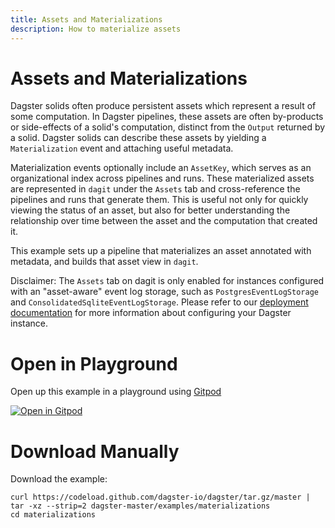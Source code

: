 ```yaml
---
title: Assets and Materializations
description: How to materialize assets
---
```


# Assets and Materializations

Dagster solids often produce persistent assets which represent a result of some computation. In
Dagster pipelines, these assets are often by-products or side-effects of a solid's computation,
distinct from the `Output` returned by a solid. Dagster solids can describe these assets by
yielding a `Materialization` event and attaching useful metadata.

Materialization events optionally include an `AssetKey`, which serves as an organizational index
across pipelines and runs. These materialized assets are represented in `dagit` under the `Assets`
tab and cross-reference the pipelines and runs that generate them. This is useful not only for
quickly viewing the status of an asset, but also for better understanding the relationship over time
between the asset and the computation that created it.

This example sets up a pipeline that materializes an asset annotated with metadata, and builds that
asset view in `dagit`.

Disclaimer: The `Assets` tab on dagit is only enabled for instances configured with an "asset-aware"
event log storage, such as `PostgresEventLogStorage` and `ConsolidatedSqliteEventLogStorage`. Please
refer to our [deployment documentation](https://docs.dagster.io/docs/deploying/instance) for more
information about configuring your Dagster instance.

# Open in Playground

Open up this example in a playground using [Gitpod](https://gitpod.io)

[![Open in Gitpod](https://gitpod.io/button/open-in-gitpod.svg)](https://gitpod.io/#EXAMPLE=materializations/https://github.com/dagster-io/dagster)

# Download Manually

Download the example:

```
curl https://codeload.github.com/dagster-io/dagster/tar.gz/master | tar -xz --strip=2 dagster-master/examples/materializations
cd materializations
```
